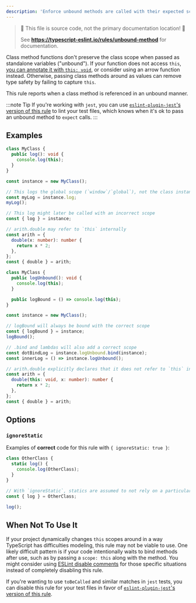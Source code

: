 ```yaml
---
description: 'Enforce unbound methods are called with their expected scope.'
---
```



> 🛑 This file is source code, not the primary documentation location! 🛑
>
> See **https://typescript-eslint.io/rules/unbound-method** for documentation.

Class method functions don't preserve the class scope when passed as standalone variables ("unbound").
If your function does not access `this`, [you can annotate it with `this: void`](https://www.typescriptlang.org/docs/handbook/2/functions.html#declaring-this-in-a-function), or consider using an arrow function instead.
Otherwise, passing class methods around as values can remove type safety by failing to capture `this`.

This rule reports when a class method is referenced in an unbound manner.

:::note Tip
If you're working with `jest`, you can use [`eslint-plugin-jest`'s version of this rule](https://github.com/jest-community/eslint-plugin-jest/blob/main/docs/rules/unbound-method.md) to lint your test files, which knows when it's ok to pass an unbound method to `expect` calls.
:::

## Examples

<Tabs>
<TabItem value="❌ Incorrect">

```ts
class MyClass {
  public log(): void {
    console.log(this);
  }
}

const instance = new MyClass();

// This logs the global scope (`window`/`global`), not the class instance
const myLog = instance.log;
myLog();

// This log might later be called with an incorrect scope
const { log } = instance;

// arith.double may refer to `this` internally
const arith = {
  double(x: number): number {
    return x * 2;
  },
};
const { double } = arith;
```

</TabItem>
<TabItem value="✅ Correct">

```ts
class MyClass {
  public logUnbound(): void {
    console.log(this);
  }

  public logBound = () => console.log(this);
}

const instance = new MyClass();

// logBound will always be bound with the correct scope
const { logBound } = instance;
logBound();

// .bind and lambdas will also add a correct scope
const dotBindLog = instance.logUnbound.bind(instance);
const innerLog = () => instance.logUnbound();

// arith.double explicitly declares that it does not refer to `this` internally
const arith = {
  double(this: void, x: number): number {
    return x * 2;
  },
};
const { double } = arith;
```

</TabItem>
</Tabs>

## Options

### `ignoreStatic`

Examples of **correct** code for this rule with `{ ignoreStatic: true }`:

```ts option='{ "ignoreStatic": true }' showPlaygroundButton
class OtherClass {
  static log() {
    console.log(OtherClass);
  }
}

// With `ignoreStatic`, statics are assumed to not rely on a particular scope
const { log } = OtherClass;

log();
```

## When Not To Use It

If your project dynamically changes `this` scopes around in a way TypeScript has difficulties modeling, this rule may not be viable to use.
One likely difficult pattern is if your code intentionally waits to bind methods after use, such as by passing a `scope: this` along with the method.
You might consider using [ESLint disable comments](https://eslint.org/docs/latest/use/configure/rules#using-configuration-comments-1) for those specific situations instead of completely disabling this rule.

If you're wanting to use `toBeCalled` and similar matches in `jest` tests, you can disable this rule for your test files in favor of [`eslint-plugin-jest`'s version of this rule](https://github.com/jest-community/eslint-plugin-jest/blob/main/docs/rules/unbound-method.mdx).
